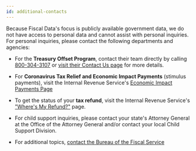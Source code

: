 ```yaml
---
id: additional-contacts
---
```


Because Fiscal Data's focus is publicly available government data, we do not have
access to personal data and cannot assist with personal inquiries. For personal
inquiries, please contact the following departments and agencies:

- For the <b>Treasury Offset Program</b>, contact their team directly by
calling [800-304-3107](tel:+18003043107) or [visit their Contact Us page](https://fiscal.treasury.gov/top/contact.html)
for more details.

- For <b>Coronavirus Tax Relief and Economic Impact Payments</b> (stimulus payments),
visit the Internal Revenue Service's [Economic Impact Payments Page](http://www.irs.gov/coronavirus-tax-relief-and-economic-impact-payments)

- To get the status of your <b>tax refund</b>, visit the Internal Revenue Service's
["Where's My Refund?"](https://www.irs.gov/refunds) page.

- For child support inquiries, please contact your state's Attorney General at the Office of
the Attorney General and/or contact your local Child Support Division.

- For additional topics, [contact the Bureau of the Fiscal Service](https://fiscal.treasury.gov/contact/)

